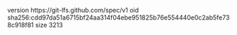 version https://git-lfs.github.com/spec/v1
oid sha256:cdd97da51a6715bf24aa314f04ebe951825b76e554440e0c2ab5fe738c918f81
size 3213
